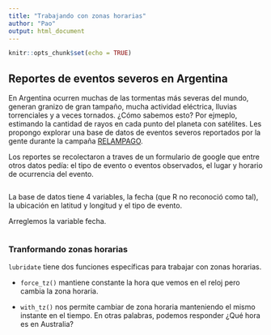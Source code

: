 ```yaml
---
title: "Trabajando con zonas horarias"
author: "Pao"
output: html_document
---
```


```r
knitr::opts_chunk$set(echo = TRUE)
```

## Reportes de eventos severos en Argentina

En Argentina ocurren muchas de las tormentas más severas del mundo, generan granizo de gran tampaño, mucha actividad eléctrica, lluvias torrenciales y a veces tornados. ¿Cómo sabemos esto? Por ejmeplo, estimando la cantidad de rayos en cada punto del planeta con satélites. Les propongo explorar una base de datos de eventos severos reportados por la gente durante la campaña [RELAMPAGO](https://www.bbc.com/mundo/noticias-46133330). 

Los reportes se recolectaron a traves de un formulario de google que entre otros datos pedía: el tipo de evento o eventos observados, el lugar y horario de ocurrencia del evento. 

```r

```

La base de datos tiene 4 variables, la fecha (que R no reconoció como tal), la ubicación en latitud y longitud y el tipo de evento. 

Arreglemos la variable fecha. 

```r

```


### Tranformando zonas horarias
 
`lubridate` tiene dos funciones específicas para trabajar con zonas horarias. 
 
* `force_tz()` mantiene constante la hora que vemos en el reloj pero cambia la zona horaria.

 
* `with_tz()` nos permite cambiar de zona horaria manteniendo el mismo instante en el tiempo. En otras palabras, podemos responder ¿Qué hora es en Australia?
 


